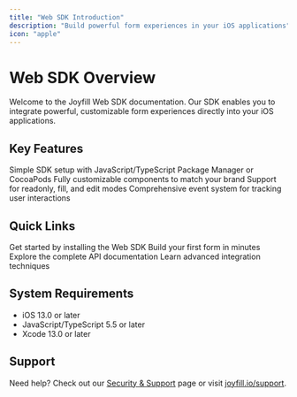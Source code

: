```yaml
---
title: "Web SDK Introduction"
description: "Build powerful form experiences in your iOS applications"
icon: "apple"
---
```


# Web SDK Overview

Welcome to the Joyfill Web SDK documentation. Our SDK enables you to integrate powerful, customizable form experiences directly into your iOS applications.

## Key Features

<CardGroup cols={2}>
  <Card title="Easy Integration" icon="puzzle-piece">
    Simple SDK setup with JavaScript/TypeScript Package Manager or CocoaPods
  </Card>
  <Card title="Customizable UI" icon="palette">
    Fully customizable components to match your brand
  </Card>
  <Card title="Multiple Modes" icon="toggle-on">
    Support for readonly, fill, and edit modes
  </Card>
  <Card title="Event Handling" icon="bolt">
    Comprehensive event system for tracking user interactions
  </Card>
</CardGroup>

## Quick Links

<CardGroup cols={2}>
  <Card 
    title="Installation" 
    icon="download"
    href="/web/getting-started/installation"
  >
    Get started by installing the Web SDK
  </Card>
  <Card 
    title="Quickstart Guide" 
    icon="rocket"
    href="/web/getting-started/quickstart"
  >
    Build your first form in minutes
  </Card>
  <Card 
    title="API Reference" 
    icon="code"
    href="/web/api-reference/overview"
  >
    Explore the complete API documentation
  </Card>
  <Card 
    title="Guides" 
    icon="book-open"
    href="/web/guides/modes"
  >
    Learn advanced integration techniques
  </Card>
</CardGroup>

## System Requirements

- iOS 13.0 or later
- JavaScript/TypeScript 5.5 or later
- Xcode 13.0 or later

## Support

Need help? Check out our [Security & Support](/web/about/security) page or visit [joyfill.io/support](https://joyfill.io/support).

